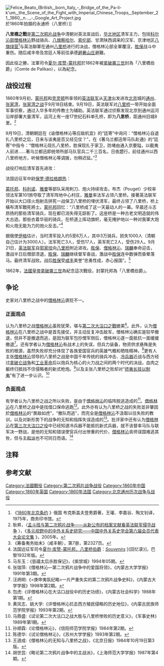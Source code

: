 {{copyedit|time=2015-04-14T08:51:39+00:00}}

{{Infobox military conflict
|conflict=八里桥之战
|image=[[File:La_bataille_de_Palikiao.jpg|300px]]
|caption=战役傍晚时分的八里桥
|partof=[[第二次鸦片战争|第二次鸦片战争]]
|date=1860年9月21日
|place=中国[[北京|北京]][[八里桥|八里桥]]
|result=英法联军获胜
|combatant1={{Flagdeco|UK}} [[大不列顛與愛爾蘭聯合王國|英國]]<br />{{flagdeco|France|1830}} [[法蘭西第二帝國|法蘭西第二帝國]]
|combatant2=[[大清|大清]]
|commander1={{Flagdeco|UK}} [[詹姆斯·霍普·格蘭特|詹姆斯·霍普·格蘭特]]<br />{{flagdeco|France|1830}} [[夏尔·库赞-蒙托邦_(八里桥伯爵)|夏尔·库赞-蒙托邦]]
|commander2=[[僧格林沁|僧格林沁]]<br>[[胜保|胜保]]{{WIA}}<br>[[瑞麟|瑞麟]]
|strength1=8000余人<ref>de Saint-Amand, Imbert; Martin, Elizabeth Gilbert (1912). ''[http://www.archive.org/stream/napoleoniiiathei00imbeiala#page/272 Napoleon III at the Height of His Power]''. p. 273.</ref>
|strength2=2.5~3万人 <ref name="1860年北京条约"/>
|casualties1='''英军:'''<ref>''London Gazette'': [http://www.london-gazette.co.uk/issues/22452/pages/4770 no. 22452, pp. 4770–4771] {{Wayback|url=http://www.london-gazette.co.uk/issues/22452/pages/4770 |date=20131002135720 }}, 27 November 1860.</ref><br/>死亡2人，受伤29人<br>'''法军:'''<ref name="amand">de Saint-Amand & Martin 1912, p. 277</ref><br/>死亡3人，受伤18人
|casualties2=损失超过1,200人<ref name="amand" />
|}}
{{Campaignbox 第二次鴉片戰爭}}
[[File:Felice_Beato_(British,_born_Italy_-_Bridge_of_the_Pa-li-k'um,_the_Scene_of_the_Fight_with_Imperial_Chinese_Troops,_September_21,_1860,_n..._-_Google_Art_Project.jpg|thumb]]於1860年拍摄的永通桥（八里桥）]]

'''八里橋之戰'''是[[第二次鸦片战争|第二次鸦片战争]]中清朝对英法宣战后，[[华北地区|华北地区]]清军主力，包括[[科尔沁部|科尔沁部]][[僧格林沁|僧格林沁]]野战骑兵、[[八旗察哈尔|八旗察哈尔]]、[[索伦部|索伦部]]、甘肃陕西调来的汉军{{NoteTag|不知是[[汉军八旗|汉军八旗]]、[[旗鼓佐领|旗鼓佐领]]还是[[绿营|绿营]]。比較大可能是綠營的。1830年代綠營精銳是陝甘的楊家軍，調動機會比較大，但有待證實。}}、京津地区[[八旗|八旗]][[绿营|绿营]]<ref name="1860年北京条约">《[http://219.244.0.31/meol/common/script/preview/download_preview.jsp?fileid=111045&resid=43450&lid=10926 1860年北京条约] {{Wayback|url=http://219.244.0.31/meol/common/script/preview/download_preview.jsp?fileid=111045&resid=43450&lid=10926 |date=20201217055439 }}》俄国 布克斯盖夫登男爵著，王瓘、李嘉谷、陶文钊译，1975年，商务印书馆。</ref>与英法聯軍在通州[[八里桥|八里桥]]进行的决战，僧格林沁部全軍覆沒，[[胜保|胜保]]战斗中重伤。随后咸丰帝及宫廷人等前往承德[[避暑山庄|避暑山庄]]避難。

因此役之勝，法軍司令[[夏尔·库赞-蒙托邦|夏尔·库赞-蒙托邦]]於1862年被[[拿破崙三世|拿破崙三世]]封為「八里橋伯爵」（Comte de Palikao），以為紀念。

== 战役过程 ==

1860年9月初，[[夏尔·库赞-蒙托邦_(八里桥伯爵)|蒙托邦]]和[[克灵顿|克灵顿]]所率领的[[英法联军|英法联军]]从[[天津|天津]]出发进攻[[北京|北京]]城的[[通州_(北京)|通州]]、[[张家湾|张家湾]]，[[张家湾之战|张家湾之战]]于9月18日结束。9月19日，英法联军对[[八里桥|八里桥]]一带开始全面军事侦察，通过入华多年的传教士为辅助。英法联军通过侦察发现北京到通州运河沿岸部署大量清军，运河上有一座17世纪石料单孔桥，即为'''八里桥'''，距通州旧城8里。<ref>耿昇，〈[http://cpfd.cnki.com.cn/Article/CPFDTOTAL-LDZW200508001036.htm 孟斗班与第二次鸦片战争——从新公布的档案文献看英法联军侵华战争] {{Wayback|url=http://cpfd.cnki.com.cn/Article/CPFDTOTAL-LDZW200508001036.htm |date=20201217055443 }}〉，《[http://cpfd.cnki.com.cn/Area/CPFDCONFArticleList-LDZW200508001-2.htm 多元视野中的中外关系史研究——中国中外关系史学会第六届会员代表大会论文集] {{Wayback|url=http://cpfd.cnki.com.cn/Area/CPFDCONFArticleList-LDZW200508001-2.htm |date=20201217055520 }}》，2005年。</ref>

9月19日，清朝朝廷在《谕僧格林沁等应敌机宜》的“廷寄”中询问：“僧格林沁自退扎八里桥之后，日来与该夷是否又经见仗？”，在《著乌兰都迅带马队赴通》的“廷寄”中指令：“僧格林沁现扎八里桥，胜保现扎于家卫，防堵由通入京要隘，以截夷人前进……著乌兰都迅即统带所部马队官兵二千三百名，日夜趱行，前往通州以西八里桥地方，听候僧格林沁等调拨，勿稍迟延。”<ref>《筹备夷务始末》（咸丰朝），第7册，第2327页。</ref>

战役打响后清军首先进攻：

{{quote|大批密集的蒙古骑兵力图从他们借以掩蔽的树林后面向一队法国步兵法国炮兵猛扑，当时后者正从距运河三俄里许的一个村庄中出发。枪炮的火力。主要还是照明弹迫使这一群阵容杂乱的骑兵不得不折回原地，而当时，他们正驰向[[英国陆军|英国陆军]]，开始向其侧翼迂回，显然企图突入后方，这一行动在[[锡克人|锡克人]]的骑兵团中造成极度的仓惶不安，对于皇家[[龙骑兵|龙骑兵]]团来说，营救自己的同伴这是责无旁贷的事。当阻扼联军进攻的最初尝试遭到失败后，中国方面又在八里桥前沿的墓地一带，而后又在寺庙附近重新发动攻击，但是，这两次他们都被为数不多的法军击退了。最后的，但也是十分顽强的抵抗，是在该桥桥堍一带进行的。在桥的另一端，部署了拥有二十七尊炮的一个炮兵连，同时还有从北京调来的[[正黄旗|正黄旗]]的[[满洲|满洲]][[禁军|禁军]]，在此次战役中负伤的指挥官胜保也亲临阵前。八门法国[[线膛炮|线膛炮]]把中国的炮兵队摧毁了，接着步兵又以刺刀对该桥进行了扫荡。满洲人英勇搏斗，并未立即撤退，但是当法军渡过运河以后，他们便溃不成军了。一部分军队奔向北京，而大部分则向北跑回草原老家。<ref name="1860年北京条约"/>}}

法国远征军中尉[[保罗·德拉格朗热|保罗·德拉格朗热]]：

{{quote|炮弹和子弹无法彻底消灭他们，骑兵们似乎是从灰烬中重生。他们如此顽强，以至于一时间会拼命地冲到距大炮只有30米远的地方。我们大炮持续和反复地排射，炮弹于他们的左右飞驰，他们在炮火中倒下了。<ref>保罗·德拉格朗热（Paul Delagrange）：''Le 2 Bataillon De Chasseurs A Pied''[《第2轻步兵旅》]，巴黎，1889年版。ISBN  978-1167850806</ref>}}
[[夏尔·库赞-蒙托邦_(八里桥伯爵)|蒙托邦]]、[[科利诺|科利诺]]、[[雅曼|雅曼]]等部队采用刺刀、炮火持续攻击，布杰（Pouget）少校率领法军第101旅夺取了清军阵地中心村庄，[[雅曼|雅曼]]率法军占领八里桥。接著英法联军开始以大口径火炮射击拼死一战保卫八里桥的埋伏清军，最终占领了八里桥，桥上橫布清军戰死將士。[[夏尔·库赞-蒙托邦_(八里桥伯爵)|蒙托邦]]回忆：“八里桥成了这一天最动人的一幕。早晨还斗志昂扬的那些清军骑兵，现在都已消失得无踪影了。这座桥是一种古老文明造就的伟大古迹。那些衣着华丽的骑兵，在桥道上挥动旗帜，毫无掩护地以一种对我軍大炮和火炮无能为力的炮火反击。”<ref>法国远征军司令[[夏尔·库赞-蒙托邦，八里桥伯爵|夏尔·库赞-蒙托邦，八里桥伯爵]]：[https://gallica.bnf.fr/ark:/12148/bpt6k6156043f.texteImage?lang=EN ''Souvenirs''] {{Wayback|url=https://gallica.bnf.fr/ark:/12148/bpt6k6156043f.texteImage?lang=EN |date=20201217060651 }}[《回忆录》]，巴黎1932年版。{{fr}}</ref>

据俄使[[伊格|伊格]]估计，当时清军投入约5至6万人，其中3万骑兵，损失1000人（清朝自己估计为3000人）。法军死亡3人，受伤17人，英军死亡2人，受伤29人。9月21日，[[英法联军|英法联军]]自[[郭家坟|郭家坟]]向[[八里桥|八里桥]]附近进攻。[[胜保|胜保]]、[[僧格林沁|僧格林沁]]、[[瑞麟|瑞麟]]奉命迎击，激战半日后僧部溃退，[[胜保|胜保]]、[[瑞麟|瑞麟]]继续督军奋战，激战中[[胜保|胜保]]连中数弹而昏晕落马。最终清军战败。战后[[胜保|胜保]]受[[咸丰|咸丰]]美誉“忠勇性成，赤心报国”。<ref>马东玉：《慈禧太后杀胜保记》，《紫禁城》1994年05期。</ref>

1862年，[[法國皇帝|法國皇帝]][[拿破崙三世|拿破崙三世]]為紀念這次戰役，封蒙托邦為「八里橋伯爵」。

== 争论 ==
史家对八里桥之战中的[[僧格林沁|僧格林沁]]褒贬不一。

===正面观点===
认为八里桥之战[[僧格林沁|僧格林沁]]虽败犹荣，堪与[[第二次大沽口之戰|第二次大沽口之戰]]媲美<ref>张瑞萍:《僧格林沁—第二次鸦片战争中的爱国将领》，《内蒙古大学学报》1991年第3期。</ref>。此外，认为[[僧格林沁|僧格林沁]]在八里桥之战中是首先接仗，并主动反复冲击敌军，僧格林沁确实是较早撤退，但并不是撤退而逃，是因为联军包抄僧军侧后，僧格林沁遂一面抵抗一面缓缓撤退<ref>汪炳明:《<庚申夷氛纪略>一片严重失实的第二次鸦片战争史料》，《内蒙古大学学报》1998年第2期。</ref>。还有学者认为[[僧格林沁|僧格林沁]]有战术上的失误，但兵力装备，物资供求悬殊是失败的根源，虽然失败却充分体现了各族爱国官兵的英雄气概和牺牲精神。<ref>包虎:《评僧格林沁在大沽口战役中的历史功绩》，《内蒙古社会科学》1988年第1期。</ref>更有人主张[[僧格林沁|僧格林沁]]领导的八里桥之战是中国千年传统的骑兵冲击、[[冷兵器|冷兵器]]近战与西方经过[[拿破仑战争|拿破仑战争]]和[[工业革命|工业革命]]后以炮兵为核心的火力战之间的两个时代的决战，血肉之躯终归抵挡不住侵略者的新式枪炮。<ref>黄凤志、姚大学:《评僧格林沁抗击西方殖民侵略的历史地位》，《内蒙古民族师范学院学报》1993年第2期。</ref>以及主张八里桥之败却对“[[师夷长技以制夷|师夷长技以制夷]]”有了进一步认识。<ref>马鼎盛:《试论第二次大沽口之战大胜与八里桥惨败的历史意义》，《军事史林》1989年第1期。</ref>

=== 负面观点 ===
有学者认为八里桥之战之所以失败，是由于[[僧格林沁|僧格林沁]]的临阵脱逃造成的<ref>孙顺霖:《论僧格林沁》，《信阳师范学院学报》1984年第2期。</ref>。[[僧格林沁|僧格林沁]]在八里桥之战中是找借口保命逃跑<ref>陈德华:《试论僧格林沁》，《苏州大学学报》1993年第2期。</ref>。此外亦有认为八里桥之战的失败並非肇因於[[僧格林沁|僧格林沁]]的“畏敌如虎”，“撤队而逃”，而完全是[[僧格林沁|僧格林沁]]不汲取以往失败的教训，以及对新形势下的战争的无知和指挥失误造成的<ref>王道成:《僧格林沁的无知与八里桥之战》，《北京日报》1984年10月19日第3版。</ref>。批评家中还有认为[[僧格林沁|僧格林沁]]在[[第三次大沽口之戰|第三次大沽口之役]]中已经知道冷兵器不能抵抗新式兵器，就不该督率马队与联军决一野战，是他的无知和错误使官兵付出惨重的代价，[[僧格林沁|僧格林沁]]丧师误国难逃其咎，但与[[主和派|主和派]]也不可同日而语。<ref>胡世芸:《略论第二次鸦片战争中的主战派》，《上海师范大学学报》1987年第4期。</ref>

== 注释 ==
{{NoteFoot}}

== 参考文献 ==
{{Reflist|30em}}
[[Category:法國戰役|Category:法國戰役]]
[[Category:第二次鸦片战争战役|Category:第二次鸦片战争战役]]
[[Category:1860年中国|Category:1860年中国]]
[[Category:1860年英国|Category:1860年英国]]
[[Category:1860年法国|Category:1860年法国]]
[[Category:北京通州历次战争与战役|Category:北京通州历次战争与战役]]